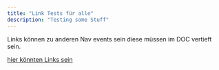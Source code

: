 ```yaml
---
title: "Link Tests für alle"
description: "Testing some Stuff"
---
```


Links können zu anderen Nav events sein diese müssen im DOC vertieft sein.

[hier könnten Links sein](/links/linkerino)
